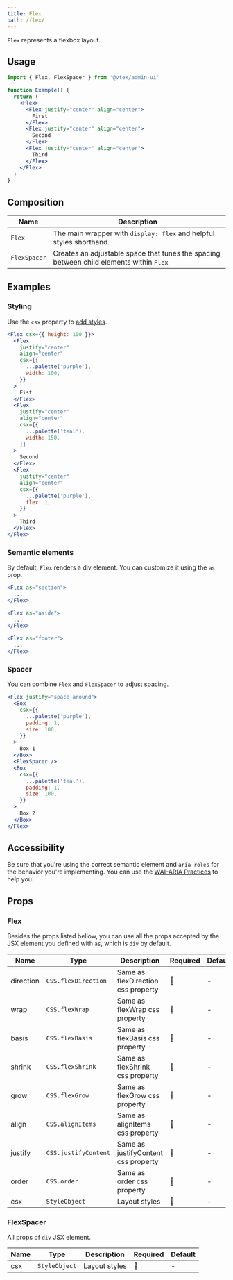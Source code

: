 ```yaml
---
title: Flex
path: /flex/
---
```



<PageHeader title="Flex" />

`Flex` represents a flexbox layout.

## Usage

```jsx isStatic
import { Flex, FlexSpacer } from '@vtex/admin-ui'

function Example() {
  return (
    <Flex>
      <Flex justify="center" align="center">
        First
      </Flex>
      <Flex justify="center" align="center">
        Second
      </Flex>
      <Flex justify="center" align="center">
        Third
      </Flex>
    </Flex>
  )
}
```

## Composition

| Name         | Description                                                                             |
| ------------ | --------------------------------------------------------------------------------------- |
| `Flex`       | The main wrapper with `display: flex` and helpful styles shorthand.                     |
| `FlexSpacer` | Creates an adjustable space that tunes the spacing between child elements within `Flex` |

## Examples

### Styling

Use the `csx` property to [add styles](/guidelines/styling/).

```jsx live
<Flex csx={{ height: 100 }}>
  <Flex
    justify="center"
    align="center"
    csx={{
      ...palette('purple'),
      width: 100,
    }}
  >
    Fist
  </Flex>
  <Flex
    justify="center"
    align="center"
    csx={{
      ...palette('teal'),
      width: 150,
    }}
  >
    Second
  </Flex>
  <Flex
    justify="center"
    align="center"
    csx={{
      ...palette('purple'),
      flex: 1,
    }}
  >
    Third
  </Flex>
</Flex>
```

### Semantic elements

By default, `Flex` renders a div element. You can customize it using the `as` prop.

```jsx isStatic
<Flex as="section">
  ...
</Flex>

<Flex as="aside">
  ...
</Flex>

<Flex as="footer">
  ...
</Flex>
```

### Spacer

You can combine `Flex` and `FlexSpacer` to adjust spacing.

```jsx live
<Flex justify="space-around">
  <Box
    csx={{
      ...palette('purple'),
      padding: 1,
      size: 100,
    }}
  >
    Box 1
  </Box>
  <FlexSpacer />
  <Box
    csx={{
      ...palette('teal'),
      padding: 1,
      size: 100,
    }}
  >
    Box 2
  </Box>
</Flex>
```

## Accessibility

Be sure that you're using the correct semantic element and `aria roles` for the behavior you're implementing. You can use the [WAI-ARIA Practices](https://www.w3.org/TR/wai-aria-practices/) to help you.

## Props

### Flex

Besides the props listed bellow, you can use all the props accepted by the JSX element you defined with `as`, which is `div` by default.

| Name      | Type                 | Description                         | Required | Default |
| --------- | -------------------- | ----------------------------------- | -------- | ------- |
| direction | `CSS.flexDirection`  | Same as flexDirection css property  | 🚫       | -       |
| wrap      | `CSS.flexWrap`       | Same as flexWrap css property       | 🚫       | -       |
| basis     | `CSS.flexBasis`      | Same as flexBasis css property      | 🚫       | -       |
| shrink    | `CSS.flexShrink`     | Same as flexShrink css property     | 🚫       | -       |
| grow      | `CSS.flexGrow`       | Same as flexGrow css property       | 🚫       | -       |
| align     | `CSS.alignItems`     | Same as alignItems css property     | 🚫       | -       |
| justify   | `CSS.justifyContent` | Same as justifyContent css property | 🚫       | -       |
| order     | `CSS.order`          | Same as order css property          | 🚫       | -       |
| csx       | `StyleObject`        | Layout styles                       | 🚫       | -       |

### FlexSpacer

All props of `div` JSX element.

| Name | Type          | Description   | Required | Default |
| ---- | ------------- | ------------- | -------- | ------- |
| csx  | `StyleObject` | Layout styles | 🚫       | -       |
